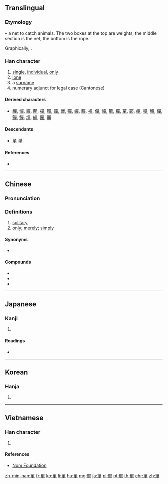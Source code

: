 {{also|单|単}}
==Translingual==
{{Han simplified forms|單|単|单}}

===Etymology===
{{liushu|p}} – a net to catch animals. The two boxes at the top are weights, the middle section is the net, the bottom is the rope.

Graphically, {{Han compound|吅|𠦆}}.

===Han character===
{{Han char|rn=30|rad=口|as=09|sn=12|four=66506|canj=RRWJ|ids=⿱吅⿻日十}}

# [[single]], [[individual]], [[only]]
# [[lone]]
# a [[surname]]
# numerary adjunct for legal case (Cantonese)

====Derived characters====
* [[禪]], [[憚]], [[貚]], [[闡]], [[撣]], [[殫]], [[嬋]], [[戰]], [[彈]], [[蟬]], [[驒]], [[襌]], [[僤]], [[幝]], [[簞]], [[樿]], [[蕇]], [[鄲]], [[癉]], [[嘽]], [[觶]], [[燀]], [[奲]], [[鱓]], [[墠]], [[繟]], [[匰]], [[鼉]]

====Descendants====
* [[单]] [[単]]

====References====
* {{Han ref|kx=0200.250|dkj=03993|dj=0422.090|hdz=10654.060|uh=55AE|ud=21934|bh=B3E6|bd=46054}}

----

==Chinese==
{{zh-forms|s=单}}

===Pronunciation===
{{zh-pron
|m=dān,chán,shàn
|c=daan1,sin3
|h=pfs=tân
|mn=tan/toaⁿ
|mc=y
|oc=y
|ma=Zh-dan.ogg
|cat=a,pn}}

===Definitions===
{{zh-hanzi}}

# [[solitary]]
# [[only]]; [[merely]]; [[simply]]
#: {{zh-usex|ref='''1925''', {{l|zh|w:zh:魯迅|魯迅}}, {{l|zh|w:s:zh:論「他媽的！」|論「他媽的！」}}|別 的 國度 裏 怎樣，我 不 知道。單 知道 ^諾威人 Hamsun 有 一 本 小說 叫《^飢餓》，粗野 的 口吻 是 很多 的，但 我 並不 見 這 一 類 話。|I don't know what it's like in other countries. I '''only''' know that a Norwegian [named] Hamsun has [written] a novel called ''{{w|Hunger (Hamsun novel)|Hunger}}'' [in which] vulgar speech is plenty, but I have by no means seen this kind of thing [referring to {{l|zh|他媽的}}].}}

====Synonyms====
* {{sense|only}} {{zh-l|只}}

====Compounds====
* {{zh-l|單身}}
* {{zh-l|單車}}
* {{zh-l|唔單至}}

----

==Japanese==

===Kanji===
{{ja-kanji|grade=|rs=口09|style=ky|shin=単}}

# {{defn|lang=ja|sort=口09}}

====Readings====
* {{ja-readings|goon=[[たん]] (tan), [[ぜん]] (zen)|kanon=[[たん]] (tan), [[せん]] (sen)|kun=[[ひとえ]] (hitoe)}}

----

==Korean==

===Hanja===
{{ko-hanja|hangeul=[[단]], [[선]]|rv=dan, seon|mr=tan, sŏn|y=tan, sen}}

# {{defn|lang=ko|sort=口09}}

----

==Vietnamese==

===Han character===
{{vi-hantu|[[đơn]], [[đan]], [[thiền]], [[truyên]]|rs=口09}}

# {{defn|lang=vi|sort=口09}}

====References====
* [http://nomfoundation.org/common/nom_details.php?codepoint=55ae&img=1 Nom Foundation]

[[zh-min-nan:單]]
[[fr:單]]
[[ko:單]]
[[li:單]]
[[hu:單]]
[[mg:單]]
[[ja:單]]
[[pl:單]]
[[pt:單]]
[[th:單]]
[[chr:單]]
[[zh:單]]